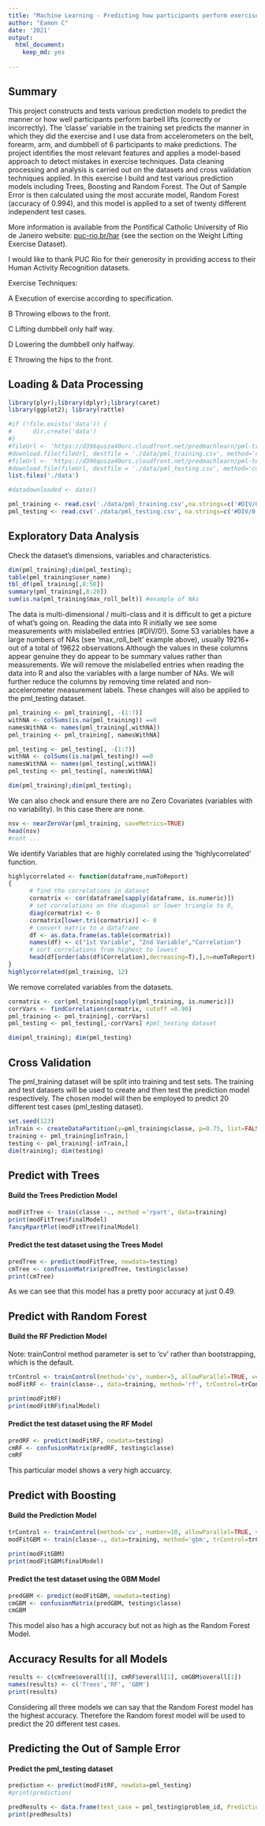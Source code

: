 ```yaml
---
title: "Machine Learning - Predicting how participants perform exercises"
author: "Eamon C"
date: '2021'
output:
  html_document: 
    keep_md: yes
  
---
```


## Summary
This project constructs and tests various prediction models to predict the manner or how well participants perform barbell lifts (correctly or incorrectly). The 'classe' variable in the training set predicts the manner in which they did the exercise and I use data from accelerometers on the belt, forearm, arm, and dumbbell of 6 participants to make predictions. The project identifies the most relevant features and applies a model-based approach to detect mistakes in exercise techniques. Data cleaning processing and analysis is carried out on the datasets and cross validation techniques applied. In this exercise I build and test various prediction models including Trees, Boosting and Random Forest. The Out of Sample Error is then calculated using the most accurate model, Random Forest (accuracy of 0.994), and this model is applied to a set of twenty different independent test cases.

More information is available from the Pontifical Catholic University of Rio de Janeiro website:
[puc-rio.br/har](http://groupware.les.inf.puc-rio.br/har) (see the section on the Weight Lifting Exercise Dataset).

I would like to thank PUC Rio for their generosity in providing access to their Human Activity Recognition datasets.

Exercise Techniques:

A Execution of exercise according to specification.

B Throwing elbows to the front.

C Lifting dumbbell only half way.

D Lowering the dumbbell only halfway.

E Throwing the hips to the front.

## Loading & Data Processing

```r
library(plyr);library(dplyr);library(caret)
library(ggplot2); library(rattle)
```

```r
#if (!file.exists('data')) {
#      dir.create('data')
#}
#fileUrl <- 'https://d396qusza40orc.cloudfront.net/predmachlearn/pml-training.csv'
#download.file(fileUrl, destfile = './data/pml_training.csv', method='curl')
#fileUrl <- 'https://d396qusza40orc.cloudfront.net/predmachlearn/pml-testing.csv'
#download.file(fileUrl, destfile = './data/pml_testing.csv', method='curl')
list.files('./data')

#datadownloaded <- date()
```


```r
pml_training <- read.csv('./data/pml_training.csv',na.strings=c('#DIV/0!', 'NA'))
pml_testing <- read.csv('./data/pml_testing.csv', na.strings=c('#DIV/0!', 'NA'))
```

## Exploratory Data Analysis
Check the dataset's dimensions, variables and characteristics.
```r
dim(pml_training);dim(pml_testing);
table(pml_training$user_name)
tbl_df(pml_training[,8:50])
summary(pml_training[,8:20])
sum(is.na(pml_training$max_roll_belt)) #example of NAs

```
The data is multi-dimensional / multi-class and it is difficult to get a picture of what's 
going on. Reading the data into R initially we see some measurements with mislabelled entries (#DIV/0!). 
Some 53 variables have a large numbers of NAs (see 'max_roll_belt' example above), usually 19216+ out of a total of 19622 observations.Although the values in these columns appear genuine they do appear to be summary values rather than measurements.
We will remove the mislabelled entries when reading the data into R and also the variables with a large number of NAs.
We will further reduce the columns by removing time related and non-accelerometer measurement labels.
These changes will also be applied to the pml_testing dataset. 

```r
pml_training <- pml_training[, -(1:7)]
withNA <- colSums(is.na(pml_training)) ==0
namesWithNA <- names(pml_training[,withNA])
pml_training <- pml_training[, namesWithNA]

pml_testing <- pml_testing[, -(1:7)]
withNA <- colSums(is.na(pml_testing)) ==0
namesWithNA <- names(pml_testing[,withNA])
pml_testing <- pml_testing[, namesWithNA]

dim(pml_training);dim(pml_testing);

```

We can also check and ensure there are no Zero Covariates (variables with no variability). In this case there are none.
```r
nsv <- nearZeroVar(pml_training, saveMetrics=TRUE)
head(nsv)
#cont ...

```

We identify Variables that are highly correlated using the 'highlycorrelated' function.
```r

highlycorrelated <- function(dataframe,numToReport)
{
      # find the correlations in dataset
      cormatrix <- cor(dataframe[sapply(dataframe, is.numeric)])
      # set correlations on the diagonal or lower triangle to 0,
      diag(cormatrix) <- 0
      cormatrix[lower.tri(cormatrix)] <- 0
      # convert matrix to a dataframe
      df <- as.data.frame(as.table(cormatrix))
      names(df) <- c("1st Variable", "2nd Variable","Correlation")
      # sort correlations from highest to lowest
      head(df[order(abs(df$Correlation),decreasing=T),],n=numToReport)
}
highlycorrelated(pml_training, 12)

```


We remove correlated variables from the datasets.
```r

cormatrix <- cor(pml_training[sapply(pml_training, is.numeric)])
corrVars <- findCorrelation(cormatrix, cutoff =0.90)
pml_training <- pml_training[,-corrVars]
pml_testing <- pml_testing[,-corrVars] #pml_testing dataset

dim(pml_training); dim(pml_testing)

```

## Cross Validation
The pml_training dataset will be split into training and test sets. The training and test datasets
will be used to create and then test the prediction model respectively. The chosen model will then be 
employed to predict 20 different test cases (pml_testing dataset).

```r
set.seed(123)
inTrain <- createDataPartition(y=pml_training$classe, p=0.75, list=FALSE)
training <- pml_training[inTrain,]
testing <- pml_training[-inTrain,]
dim(training); dim(testing)
```

## Predict with Trees
#### Build the Trees Prediction Model
```r
modFitTree <- train(classe ~., method ='rpart', data=training)
print(modFitTree$finalModel)
fancyRpartPlot(modFitTree$finalModel)

```

#### Predict the test dataset using the Trees Model

```r

predTree <- predict(modFitTree, newdata=testing)
cmTree <- confusionMatrix(predTree, testing$classe)
print(cmTree)

```
As we can see that this model has a pretty poor accuracy at just 0.49.

## Predict with Random Forest
#### Build the RF Prediction Model

Note: trainControl method parameter is set to 'cv' rather than bootstrapping, which is the default.

```r
trControl <- trainControl(method='cv', number=5, allowParallel=TRUE, verbose=F)
modFitRF <- train(classe~., data=training, method='rf', trControl=trControl)

```
```r
print(modFitRF)
print(modFitRF$finalModel)

```

#### Predict the test dataset using the RF Model
```r
predRF <- predict(modFitRF, newdata=testing)
cmRF <- confusionMatrix(predRF, testing$classe)
cmRF

```
This particular model shows a very high accuarcy.

## Predict with Boosting
#### Build the Prediction Model

```r
trControl <- trainControl(method='cv', number=10, allowParallel=TRUE, verbose=F)
modFitGBM <- train(classe~., data=training, method='gbm', trControl=trControl)

```

```r
print(modFitGBM)
print(modFitGBM$finalModel)

```

#### Predict the test dataset using the GBM Model
```r
predGBM <- predict(modFitGBM, newdata=testing)
cmGBM <- confusionMatrix(predGBM, testing$classe)
cmGBM

```
This model also has a high accuracy but not as high as the Random Forest Model.

## Accuracy Results for all Models 
```r
results <- c(cmTree$overall[1], cmRF$overall[1], cmGBM$overall[1])
names(results) <- c('Trees','RF', 'GBM')
print(results)

```
Considering all three models we can say that the Random Forest model has the highest accuracy.
Therefore the Random forest model will be used to predict the 20 different test cases.

## Predicting the Out of Sample Error
#### Predict the pml_testing dataset
```r
prediction <- predict(modFitRF, newdata=pml_testing)
#print(prediction)

predResults <- data.frame(test_case = pml_testing$problem_id, Prediction = prediction)
print(predResults)

```
